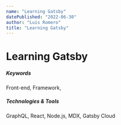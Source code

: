 ```yaml
---
name: "Learning Gatsby"
datePublished: "2022-06-30"
author: "Luis Romero"
title: "Learning Gatsby"
---
```


# Learning Gatsby 




##### Keywords

Front-end, Framework, 

##### Technologies & Tools
GraphQL, React, Node.js, MDX, Gatsby Cloud
